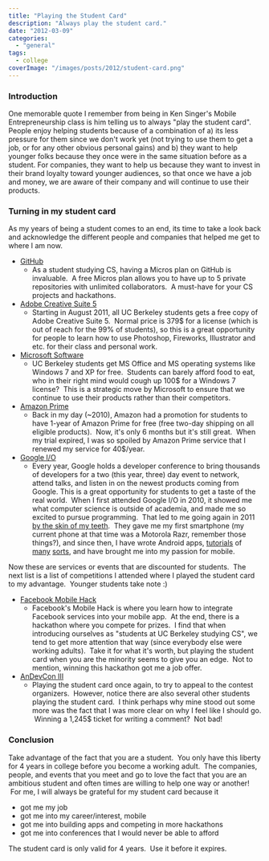 ```yaml
---
title: "Playing the Student Card"
description: "Always play the student card."
date: "2012-03-09"
categories: 
  - "general"
tags: 
  - college
coverImage: "/images/posts/2012/student-card.png"
---
```


### Introduction

One memorable quote I remember from being in Ken Singer's Mobile Entrepreneurship class is him telling us to always "play the student card". People enjoy helping students because of a combination of a) its less pressure for them since we don't work yet (not trying to use them to get a job, or for any other obvious personal gains) and b) they want to help younger folks because they once were in the same situation before as a student. For companies, they want to help us because they want to invest in their brand loyalty toward younger audiences, so that once we have a job and money, we are aware of their company and will continue to use their products.

### Turning in my student card

As my years of being a student comes to an end, its time to take a look back and acknowledge the different people and companies that helped me get to where I am now.

- [GitHub](https://github.com/edu)
  - As a student studying CS, having a Micros plan on GitHub is invaluable.  A free Micros plan allows you to have up to 5 private repositories with unlimited collaborators.  A must-have for your CS projects and hackathons.
- [Adobe Creative Suite 5](http://stc.berkeley.edu/downloads.htm#adobe)
  - Starting in August 2011, all UC Berkeley students gets a free copy of Adobe Creative Suite 5.  Normal price is 379$ for a license (which is out of reach for the 99% of students), so this is a great opportunity for people to learn how to use Photoshop, Fireworks, Illustrator and etc. for their class and personal work.
- [Microsoft Software](http://stc.berkeley.edu/downloads.htm#microsoft)
  - UC Berkeley students get MS Office and MS operating systems like Windows 7 and XP for free.  Students can barely afford food to eat, who in their right mind would cough up 100$ for a Windows 7 license?  This is a strategic move by Microsoft to ensure that we continue to use their products rather than their competitors.
- [Amazon Prime](http://www.amazon.com/b/ref=tb_surl_astudent/?node=668781011)
  - Back in my day (~2010), Amazon had a promotion for students to have 1-year of Amazon Prime for free (free two-day shipping on all eligible products).  Now, it's only 6 months but it's still great.  When my trial expired, I was so spoiled by Amazon Prime service that I renewed my service for 40$/year.
- [Google I/O](http://googleforstudents.blogspot.com/2010/01/computer-science-students-faculty.html)
  - Every year, Google holds a developer conference to bring thousands of developers for a two (this year, three) day event to network, attend talks, and listen in on the newest products coming from Google. This is a great opportunity for students to get a taste of the real world.  When I first attended Google I/O in 2010, it showed me what computer science is outside of academia, and made me so excited to pursue programming.  That led to me going again in 2011 [by the skin of my teeth](http://www.jessechen.net/blog/google-io-bound/).  They gave me my first smartphone (my current phone at that time was a Motorola Razr, remember those things?), and since then, I have wrote Android apps, [tutorials](http://www.jessechen.net/blog/how-to-nfc-on-the-android-platform/ "How to NFC on the Android Platform") of [many](http://www.jessechen.net/blog/how-does-google-plus-instant-upload-work/ "How Does Google Plus Instant Upload Work?") [sorts](http://www.jessechen.net/blog/protip-bash-autocomplete-for-android-adb/), and have brought me into my passion for mobile.

Now these are services or events that are discounted for students.  The next list is a list of competitions I attended where I played the student card to my advantage.  Younger students take note :)

- [Facebook Mobile Hack](https://www.facebook.com/jesselchen/timeline/story?ut=32&wstart=1317452400&wend=1320130799&hash=2549244804669&pagefilter=3&ustart=1)
  - Facebook's Mobile Hack is where you learn how to integrate Facebook services into your mobile app.  At the end, there is a hackathon where you compete for prizes.  I find that when introducing ourselves as "students at UC Berkeley studying CS", we tend to get more attention that way (since everybody else were working adults).  Take it for what it's worth, but playing the student card when you are the minority seems to give you an edge.  Not to mention, winning this hackathon got me a job offer.
- [AnDevCon III](http://www.androidpolice.com/2012/02/06/andevcon-iii-is-happening-may-14-17-in-the-san-francisco-bay-area-get-your-tickets-early-to-save-some-cash/)
  - Playing the student card once again, to try to appeal to the contest organizers.  However, notice there are also several other students playing the student card.  I think perhaps why mine stood out some more was the fact that I was more clear on why I feel like I should go.  Winning a 1,245$ ticket for writing a comment?  Not bad!

### Conclusion

Take advantage of the fact that you are a student.  You only have this liberty for 4 years in college before you become a working adult.  The companies, people, and events that you meet and go to love the fact that you are an ambitious student and often times are willing to help one way or another!  For me, I will always be grateful for my student card because it

- got me my job
- got me into my career/interest, mobile
- got me into building apps and competing in more hackathons
- got me into conferences that I would never be able to afford

The student card is only valid for 4 years.  Use it before it expires.

